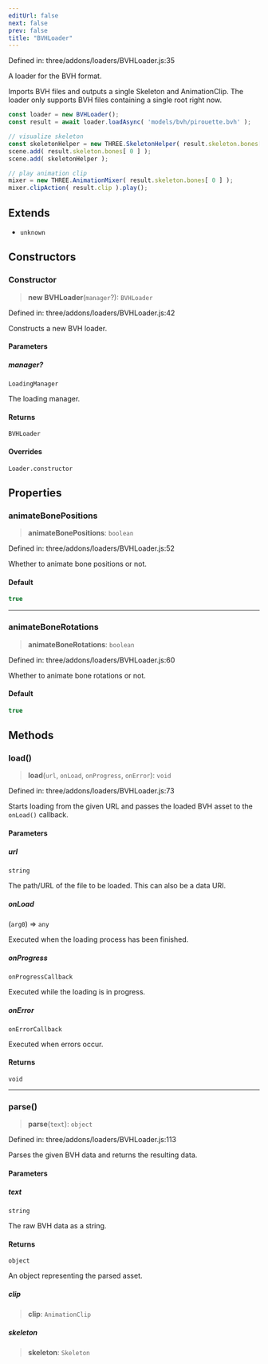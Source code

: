 ```yaml
---
editUrl: false
next: false
prev: false
title: "BVHLoader"
---
```


Defined in: three/addons/loaders/BVHLoader.js:35

A loader for the BVH format.

Imports BVH files and outputs a single Skeleton and AnimationClip.
The loader only supports BVH files containing a single root right now.

```js
const loader = new BVHLoader();
const result = await loader.loadAsync( 'models/bvh/pirouette.bvh' );

// visualize skeleton
const skeletonHelper = new THREE.SkeletonHelper( result.skeleton.bones[ 0 ] );
scene.add( result.skeleton.bones[ 0 ] );
scene.add( skeletonHelper );

// play animation clip
mixer = new THREE.AnimationMixer( result.skeleton.bones[ 0 ] );
mixer.clipAction( result.clip ).play();
```

## Extends

- `unknown`

## Constructors

### Constructor

> **new BVHLoader**(`manager`?): `BVHLoader`

Defined in: three/addons/loaders/BVHLoader.js:42

Constructs a new BVH loader.

#### Parameters

##### manager?

`LoadingManager`

The loading manager.

#### Returns

`BVHLoader`

#### Overrides

`Loader.constructor`

## Properties

### animateBonePositions

> **animateBonePositions**: `boolean`

Defined in: three/addons/loaders/BVHLoader.js:52

Whether to animate bone positions or not.

#### Default

```ts
true
```

***

### animateBoneRotations

> **animateBoneRotations**: `boolean`

Defined in: three/addons/loaders/BVHLoader.js:60

Whether to animate bone rotations or not.

#### Default

```ts
true
```

## Methods

### load()

> **load**(`url`, `onLoad`, `onProgress`, `onError`): `void`

Defined in: three/addons/loaders/BVHLoader.js:73

Starts loading from the given URL and passes the loaded BVH asset
to the `onLoad()` callback.

#### Parameters

##### url

`string`

The path/URL of the file to be loaded. This can also be a data URI.

##### onLoad

(`arg0`) => `any`

Executed when the loading process has been finished.

##### onProgress

`onProgressCallback`

Executed while the loading is in progress.

##### onError

`onErrorCallback`

Executed when errors occur.

#### Returns

`void`

***

### parse()

> **parse**(`text`): `object`

Defined in: three/addons/loaders/BVHLoader.js:113

Parses the given BVH data and returns the resulting data.

#### Parameters

##### text

`string`

The raw BVH data as a string.

#### Returns

`object`

An object representing the parsed asset.

##### clip

> **clip**: `AnimationClip`

##### skeleton

> **skeleton**: `Skeleton`

